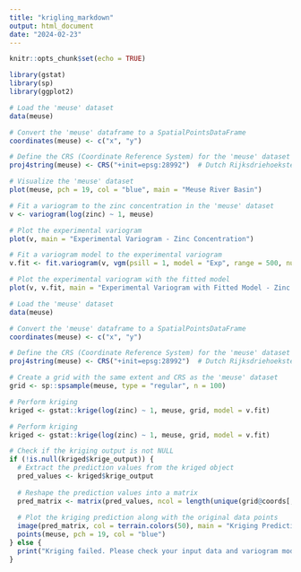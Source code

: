 ```yaml
---
title: "krigling_markdown"
output: html_document
date: "2024-02-23"
---
```


```r
knitr::opts_chunk$set(echo = TRUE)
```

```r
library(gstat)
library(sp)
library(ggplot2)
```


```r

# Load the 'meuse' dataset
data(meuse)

# Convert the 'meuse' dataframe to a SpatialPointsDataFrame
coordinates(meuse) <- c("x", "y")

# Define the CRS (Coordinate Reference System) for the 'meuse' dataset
proj4string(meuse) <- CRS("+init=epsg:28992")  # Dutch Rijksdriehoekstelsel (RD) projection

```

```r

# Visualize the 'meuse' dataset
plot(meuse, pch = 19, col = "blue", main = "Meuse River Basin")
```

```r
# Fit a variogram to the zinc concentration in the 'meuse' dataset
v <- variogram(log(zinc) ~ 1, meuse)

# Plot the experimental variogram
plot(v, main = "Experimental Variogram - Zinc Concentration")

```

```r


# Fit a variogram model to the experimental variogram
v.fit <- fit.variogram(v, vgm(psill = 1, model = "Exp", range = 500, nugget = 0.1))

# Plot the experimental variogram with the fitted model
plot(v, v.fit, main = "Experimental Variogram with Fitted Model - Zinc Concentration")

```


```r
# Load the 'meuse' dataset
data(meuse)

# Convert the 'meuse' dataframe to a SpatialPointsDataFrame
coordinates(meuse) <- c("x", "y")

# Define the CRS (Coordinate Reference System) for the 'meuse' dataset
proj4string(meuse) <- CRS("+init=epsg:28992")  # Dutch Rijksdriehoekstelsel (RD) projection

# Create a grid with the same extent and CRS as the 'meuse' dataset
grid <- sp::spsample(meuse, type = "regular", n = 100)

# Perform kriging
kriged <- gstat::krige(log(zinc) ~ 1, meuse, grid, model = v.fit)

```
```r
# Perform kriging
kriged <- gstat::krige(log(zinc) ~ 1, meuse, grid, model = v.fit)

# Check if the kriging output is not NULL
if (!is.null(kriged$krige_output)) {
  # Extract the prediction values from the kriged object
  pred_values <- kriged$krige_output
  
  # Reshape the prediction values into a matrix
  pred_matrix <- matrix(pred_values, ncol = length(unique(grid@coords[,1])))
  
  # Plot the kriging prediction along with the original data points
  image(pred_matrix, col = terrain.colors(50), main = "Kriging Prediction - Zinc Concentration")
  points(meuse, pch = 19, col = "blue")
} else {
  print("Kriging failed. Please check your input data and variogram model.")
}




```

